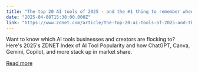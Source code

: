 ```yaml
---
title: "The top 20 AI tools of 2025 - and the #1 thing to remember when you use them"
date: "2025-04-08T15:38:00.000Z"
link: "https://www.zdnet.com/article/the-top-20-ai-tools-of-2025-and-the-1-thing-to-remember-when-you-use-them/"
---
```


Want to know which AI tools businesses and creators are flocking to? Here's 2025's ZDNET Index of AI Tool Popularity and how ChatGPT, Canva, Gemini, Copilot, and more stack up in market share.

[Read more](https://www.zdnet.com/article/the-top-20-ai-tools-of-2025-and-the-1-thing-to-remember-when-you-use-them/)

